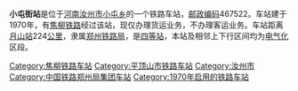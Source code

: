 {{noteTA
|1=zh-cn:始发车次; zh-hk:列車班次;
|2=zh-cn:车次; zh-hk:班次;
}}
{{Infobox China railway station 
|车站名称 = 小屯街站
|车站名称拼音 = 
|车站地址 = [[河南|河南]][[汝州市|汝州市]]
|归属 = [[郑州铁路局|郑州铁路局]]
|车站等级 = [[四等站_(中铁)|四等站]]
|线路 = [[焦柳铁路|焦柳铁路]]
}}
'''小屯街站'''是位于[[河南|河南]][[汝州市|汝州市]][[小屯乡|小屯乡]]的一个铁路车站，[[邮政编码|邮政编码]]467522。车站建于1970年，有[[焦柳铁路|焦柳铁路]]经过该站，现仅办理货运业务，不办理客运业务。车站距离[[月山站|月山站]]224[[公里|公里]]，隶属[[郑州铁路局|郑州铁路局]]，是[[四等站_(中铁)|四等站]]，本站及相邻上下行区间均为[[电气化|电气化]]区段。

{{start rail box|[[File:China_Railways.svg|16px]][[中国铁路|中国铁路]]}}
{{s-inop|[[戎庄站|戎庄站]]}}
{{s-line|[[焦柳铁路|焦柳铁路]]<br>[[洛湛铁路|洛湛铁路]]||blue}}
{{s-inop|[[商酒务站|商酒务站]]}}
{{end box}}
{{焦柳铁路}}
{{铁路车站小作品}}
{{河南小作品}}

[[Category:焦柳铁路车站|Category:焦柳铁路车站]]
[[Category:平顶山市铁路车站|Category:平顶山市铁路车站]]
[[Category:汝州市|Category:汝州市]]
[[Category:中国铁路郑州局集团车站|Category:中国铁路郑州局集团车站]]
[[Category:1970年启用的铁路车站|Category:1970年启用的铁路车站]]